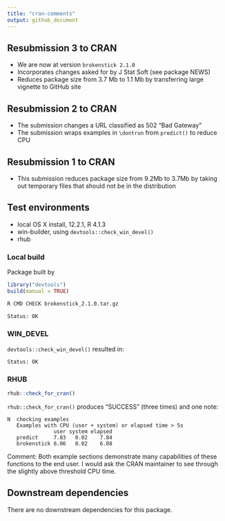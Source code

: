 ```yaml
---
title: "cran-comments"
output: github_document
---
```


## Resubmission 3 to CRAN

* We are now at version `brokenstick 2.1.0`
* Incorporates changes asked for by J Stat Soft (see package NEWS)
* Reduces package size from 3.7 Mb to 1.1 Mb by transferring large vignette to GitHub site

## Resubmission 2 to CRAN

* The submission changes a URL classified as 502 "Bad Gateway"
* The submission wraps examples in `\dontrun` from `predict()` to reduce CPU

## Resubmission 1 to CRAN

* This submission reduces package size from 9.2Mb to 3.7Mb by taking out temporary files that should not be in the distribution

## Test environments

* local OS X install, 12.2.1, R 4.1.3
* win-builder, using `devtools::check_win_devel()`
* rhub

### Local build

Package built by

```r
library("devtools")
build(manual = TRUE)
```

```bash
R CMD CHECK brokenstick_2.1.0.tar.gz

Status: OK
```

### WIN_DEVEL

`devtools::check_win_devel()` resulted in:

```
Status: OK
```

### RHUB

```r
rhub::check_for_cran()
```

`rhub::check_for_cran()` produces "SUCCESS" (three times) and one note:

```
N  checking examples
   Examples with CPU (user + system) or elapsed time > 5s
               user system elapsed
   predict     7.83   0.02    7.84
   brokenstick 6.06   0.02    6.08
```

Comment: 
Both example sections demonstrate many capabilities of these functions to the end user. I would ask the CRAN maintainer to see through the slightly above threshold CPU time.


## Downstream dependencies

There are no downstream dependencies for this package.
